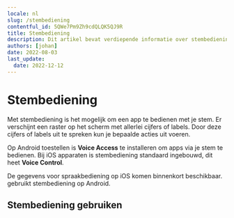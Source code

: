 ```yaml
---
locale: nl
slug: /stembediening
contentful_id: 5QWe7Pm9Zh9cdQLQK5QJ9R
title: Stembediening
description: Dit artikel bevat verdiepende informatie over stembediening op Android en iOS.
authors: [johan]
date: 2022-08-03
last_update:
  date: 2022-12-12
---
```


# Stembediening

Met stembediening is het mogelijk om een app te bedienen met je stem. Er verschijnt een raster op het scherm met allerlei cijfers of labels. Door deze cijfers of labels uit te spreken kun je bepaalde acties uit voeren.

Op Android toestellen is **Voice Access** te installeren om apps via je stem te bedienen. Bij iOS apparaten is stembediening standaard ingebouwd, dit heet **Voice Control**.

<TwoColumnBlock>
  <LeftColumn>
    <ColumnRow>
      <TextBlock showBackgroundColor={true}>
        De gegevens voor spraakbediening op iOS komen binnenkort beschikbaar.
        <CustomLink
          url="/nl/stats/stembediening"
          label="Meer over stembediening"
        />
      </TextBlock>
    </ColumnRow>
  </LeftColumn>
  <RightColumn>
    <ColumnRow>
      <PercentageBlock
        metrics={[
          { title: 'Android - voice access metric', key: 'android-accessibility_is_voice_access_enabled-true', isPercentage: true }
        ]}
        label="Meer over stembediening"
        url="/nl/stats/stembediening">
        gebruikt stembediening op Android.
      </PercentageBlock>
    </ColumnRow>
  </RightColumn>
</TwoColumnBlock>

## Stembediening gebruiken

<LinkList title="List of voice control features" isHighlighted={true}>
  <LinkListItem
    url="/nl/docs/ios/functies/stembediening"
    title="Voice Control voor iOS"
    label="Voice Control: stembediening voor iOS"
    description="Dit artikel bevat verdiepende informatie over de stembediening Voice Control voor iOS."
    image="/img/light/voiceaccess.svg"
    alt="Voice Control icon"
  />
  <LinkListItem
    url="/nl/docs/android/functies/stembediening"
    title="Voice Access voor Android"
    label="Voice Access: stembediening voor Android"
    description="Dit artikel bevat verdiepende informatie over de stembediening Voice Access voor Android."
    image="/img/light/voiceaccess.svg"
    alt="Voice Control icon"
  />
</LinkList>
